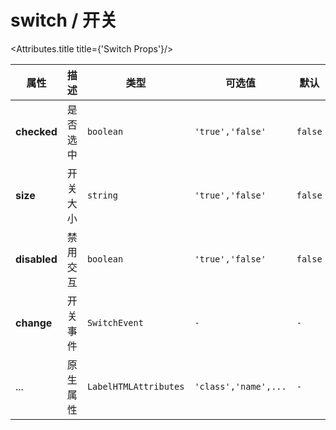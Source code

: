 
# switch / 开关





<fect-switch checked disabled/>

<Attributes>
  
<Attributes.title title={'Switch Props'}/>

| 属性         | 描述     | 类型                  | 可选值               | 默认    |
| ------------ | -------- | --------------------- | -------------------- | ------- |
| **checked**  | 是否选中 | `boolean`             | `'true','false'`     | `false` |
| **size**     | 开关大小 | `string`              | `'true','false'`     | `false` |
| **disabled** | 禁用交互 | `boolean`             | `'true','false'`     | `false` |
| **change**   | 开关事件 | `SwitchEvent`         | `-`                  | `-`     |
| ...          | 原生属性 | `LabelHTMLAttributes` | `'class','name',...` | `-`     |

</Attributes>
